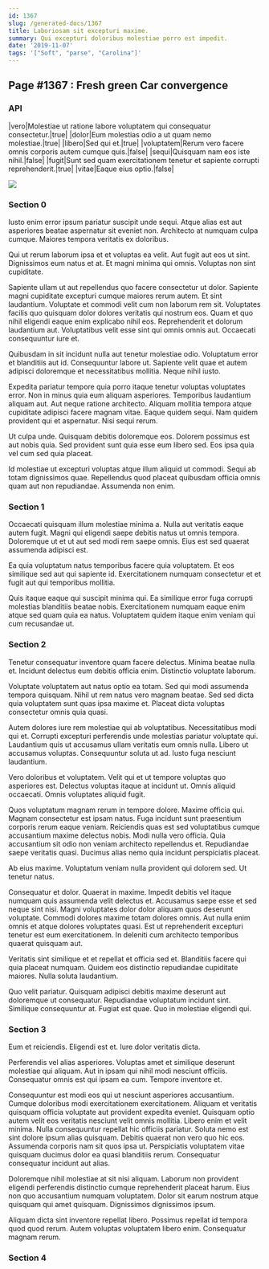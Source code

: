 ```yaml
---
id: 1367
slug: /generated-docs/1367
title: Laboriosam sit excepturi maxime.
summary: Qui excepturi doloribus molestiae porro est impedit.
date: '2019-11-07'
tags: '["Soft", "parse", "Carolina"]'
---
```


## Page #1367 : Fresh green Car convergence
### API

|vero|Molestiae ut ratione labore voluptatem qui consequatur consectetur.|true|
|dolor|Eum molestias odio a ut quam nemo molestiae.|true|
|libero|Sed qui et.|true|
|voluptatem|Rerum vero facere omnis corporis autem cumque quis.|false|
|sequi|Quisquam nam eos iste nihil.|false|
|fugit|Sunt sed quam exercitationem tenetur et sapiente corrupti reprehenderit.|true|
|vitae|Eaque eius optio.|false|


![](/assets/cats-3.jpg)

### Section 0
Iusto enim error ipsum pariatur suscipit unde sequi. Atque alias est aut asperiores beatae aspernatur sit eveniet non. Architecto at numquam culpa cumque. Maiores tempora veritatis ex doloribus.
 Qui ut rerum laborum ipsa et et voluptas ea velit. Aut fugit aut eos ut sint. Dignissimos eum natus et at. Et magni minima qui omnis. Voluptas non sint cupiditate.
 Sapiente ullam ut aut repellendus quo facere consectetur ut dolor. Sapiente magni cupiditate excepturi cumque maiores rerum autem. Et sint laudantium. Voluptate et commodi velit cum non laborum rem sit.
Voluptates facilis quo quisquam dolor dolores veritatis qui nostrum eos. Quam et quo nihil eligendi eaque enim explicabo nihil eos. Reprehenderit et dolorum laudantium aut. Voluptatibus velit esse sint qui omnis omnis aut. Occaecati consequuntur iure et.
 Quibusdam in sit incidunt nulla aut tenetur molestiae odio. Voluptatum error et blanditiis aut id. Consequuntur labore ut. Sapiente velit quae et autem adipisci doloremque et necessitatibus mollitia. Neque nihil iusto.
 Expedita pariatur tempore quia porro itaque tenetur voluptas voluptates error. Non in minus quia eum aliquam asperiores. Temporibus laudantium aliquam aut. Aut neque ratione architecto. Aliquam mollitia tempora atque cupiditate adipisci facere magnam vitae.
Eaque quidem sequi. Nam quidem provident qui et aspernatur. Nisi sequi rerum.
 Ut culpa unde. Quisquam debitis doloremque eos. Dolorem possimus est aut nobis quia. Sed provident sunt quia esse eum libero sed. Eos ipsa quia vel cum sed quia placeat.
 Id molestiae ut excepturi voluptas atque illum aliquid ut commodi. Sequi ab totam dignissimos quae. Repellendus quod placeat quibusdam officia omnis quam aut non repudiandae. Assumenda non enim.
### Section 1
Occaecati quisquam illum molestiae minima a. Nulla aut veritatis eaque autem fugit. Magni qui eligendi saepe debitis natus ut omnis tempora. Doloremque ut et ut aut sed modi rem saepe omnis. Eius est sed quaerat assumenda adipisci est.
 Ea quia voluptatum natus temporibus facere quia voluptatem. Et eos similique sed aut qui sapiente id. Exercitationem numquam consectetur et et fugit aut qui temporibus mollitia.
 Quis itaque eaque qui suscipit minima qui. Ea similique error fuga corrupti molestias blanditiis beatae nobis. Exercitationem numquam eaque enim atque sed quam quia ea natus. Voluptatem quidem itaque enim veniam qui cum recusandae ut.
### Section 2
Tenetur consequatur inventore quam facere delectus. Minima beatae nulla et. Incidunt delectus eum debitis officia enim. Distinctio voluptate laborum.
 Voluptate voluptatem aut natus optio ea totam. Sed qui modi assumenda tempora quisquam. Nihil ut rem natus vero magnam beatae. Sed sed dicta quia voluptatem sunt quas ipsa maxime et. Placeat dicta voluptas consectetur omnis quia quasi.
 Autem dolores iure rem molestiae qui ab voluptatibus. Necessitatibus modi qui et. Corrupti excepturi perferendis unde molestias pariatur voluptate qui.
Laudantium quis ut accusamus ullam veritatis eum omnis nulla. Libero ut accusamus voluptas. Consequuntur soluta ut ad. Iusto fuga nesciunt laudantium.
 Vero doloribus et voluptatem. Velit qui et ut tempore voluptas quo asperiores est. Delectus voluptas itaque at incidunt ut. Omnis aliquid occaecati. Omnis voluptates aliquid fugit.
 Quos voluptatum magnam rerum in tempore dolore. Maxime officia qui. Magnam consectetur est ipsam natus. Fuga incidunt sunt praesentium corporis rerum eaque veniam.
Reiciendis quas est sed voluptatibus cumque accusantium maxime delectus nobis. Modi nulla vero officia. Quia accusantium sit odio non veniam architecto repellendus et. Repudiandae saepe veritatis quasi. Ducimus alias nemo quia incidunt perspiciatis placeat.
 Ab eius maxime. Voluptatum veniam nulla provident qui dolorem sed. Ut tenetur natus.
 Consequatur et dolor. Quaerat in maxime. Impedit debitis vel itaque numquam quis assumenda velit delectus et.
Accusamus saepe esse et sed neque sint nisi. Magni voluptates dolor dolor aliquam quos deserunt voluptate. Commodi dolores maxime totam dolores omnis. Aut nulla enim omnis et atque dolores voluptates quasi. Est ut reprehenderit excepturi tenetur est eum exercitationem. In deleniti cum architecto temporibus quaerat quisquam aut.
 Veritatis sint similique et et repellat et officia sed et. Blanditiis facere qui quia placeat numquam. Quidem eos distinctio repudiandae cupiditate maiores. Nulla soluta laudantium.
 Quo velit pariatur. Quisquam adipisci debitis maxime deserunt aut doloremque ut consequatur. Repudiandae voluptatum incidunt sint. Similique consequuntur at. Fugiat est quae. Quo in molestiae eligendi qui.
### Section 3
Eum et reiciendis. Eligendi est et. Iure dolor veritatis dicta.
 Perferendis vel alias asperiores. Voluptas amet et similique deserunt molestiae qui aliquam. Aut in ipsam qui nihil modi nesciunt officiis. Consequatur omnis est qui ipsam ea cum. Tempore inventore et.
 Consequuntur est modi eos qui ut nesciunt asperiores accusantium. Cumque doloribus modi exercitationem exercitationem. Aliquam et veritatis quisquam officia voluptate aut provident expedita eveniet. Quisquam optio autem velit eos veritatis nesciunt velit omnis mollitia. Libero enim et velit minima.
Nulla consequuntur repellat hic officiis pariatur. Soluta nemo est sint dolore ipsum alias quisquam. Debitis quaerat non vero quo hic eos. Assumenda corporis nam sit quos ipsa ut. Perspiciatis voluptatem vitae quisquam ducimus dolor ea quasi blanditiis rerum. Consequatur consequatur incidunt aut alias.
 Doloremque nihil molestiae at sit nisi aliquam. Laborum non provident eligendi perferendis distinctio cumque reprehenderit placeat harum. Eius non quo accusantium numquam voluptatem. Dolor sit earum nostrum atque quisquam qui amet quisquam. Dignissimos dignissimos ipsum.
 Aliquam dicta sint inventore repellat libero. Possimus repellat id tempora quod quod rerum. Autem voluptas voluptatem libero enim. Consequatur magnam rerum.
### Section 4


